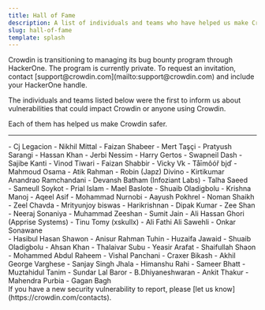 ```yaml
---
title: Hall of Fame
description: A list of individuals and teams who have helped us make Crowdin safer
slug: hall-of-fame
template: splash
---
```



<Aside type="tip" title="Join our bug bounty program on HackerOne">
  Crowdin is transitioning to managing its bug bounty program through HackerOne. The program is currently private. To request an invitation, contact [support@crowdin.com](mailto:support@crowdin.com) and include your HackerOne handle.
</Aside>

The individuals and teams listed below were the first to inform us about vulnerabilities that could impact Crowdin or anyone using Crowdin.

Each of them has helped us make Crowdin safer.

---

<div class="grid grid-cols-1 sm:grid-cols-3 gap-4">
  <div>
    - Cj Legacion
    - Nikhil Mittal
    - Faizan Shabeer
    - Mert Taşçi
    - Pratyush Sarangi
    - Hassan Khan
    - Jerbi Nessim
    - Harry Gertos
    - Swapneil Dash
    - Sajibe Kanti
    - Vinod Tiwari
    - Faizan Shabbir
    - Vicky Vk
    - Tåīmôóř bįď
    - Mahmoud Osama
    - Atik Rahman
    - Robin (Japz) Divino
    - Kirtikumar Anandrao Ramchandani
    - Devansh Batham (Infoziant Labs)
    - Talha Saeed
  </div>
  <div class="!mt-0">
    - Sameull Soykot
    - Prial Islam
    - Mael Baslote
    - Shuaib Oladigbolu
    - Krishna Manoj
    - Aqeel Asif
    - Mohammad Nurnobi
    - Aayush Pokhrel
    - Noman Shaikh
    - Zeel Chavda
    - Mrityunjoy biswas
    - Harikrishnan
    - Dipak Kumar
    - Zee Shan
    - Neeraj Sonaniya
    - Muhammad Zeeshan
    - Sumit Jain
    - Ali Hassan Ghori (Apprise Systems)
    - Tinu Tomy (xskullx)
    - Ali Fathi Ali Sawehli
    - Onkar Sonawane
  </div>
  <div class="!mt-0">
    - Hasibul Hasan Shawon
    - Anisur Rahman Tuhin
    - Huzaifa Jawaid
    - Shuaib Oladigbolu
    - Ahsan Khan
    - Thalaivar Subu
    - Yeasir Arafat
    - Shaifullah Shaon
    - Mohammed Abdul Raheem
    - Vishal Panchani
    - Craxer Bikash
    - Akhil George Varghese
    - Sanjay Singh Jhala
    - Himanshu Rahi
    - Sameer Bhatt
    - Muztahidul Tanim
    - Sundar Lal Baror
    - B.Dhiyaneshwaran
    - Ankit Thakur
    - Mahendra Purbia
    - Gagan Bagh
  </div>
</div>

<Aside>
  If you have a new security vulnerability to report, please [let us know](https://crowdin.com/contacts).
</Aside>
